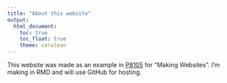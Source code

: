 ```yaml
---
title: "About this website"
output: 
  html_document:
    toc: true
    toc_float: true
    theme: cerulean
---
```



This website was made as an example in [P8105]() for "Making Websites". I'm making in RMD and will use GitHub for hosting.




